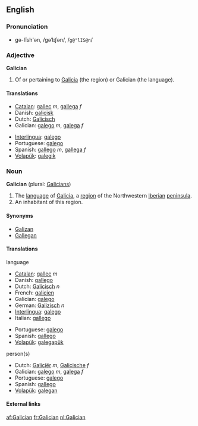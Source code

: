 {{interwiktionary|code=gl}}
==English==
{{wikipedia}}

===Pronunciation===
*gə-lĭsh'ən, /gəˈlɪʃən/, /<tt>g@"lIS@n</tt>/

===Adjective===
'''Galician'''
# Of or pertaining to [[Galicia]] (the region) or Galician (the language).

====Translations====
{{top}}
*[[Catalan]]: [[gallec]] ''m'', [[gallega]] ''f''
*Danish: [[galicisk]]
*Dutch: [[Galicisch]]
*Galician: [[galego]] ''m'', [[galega]] ''f''
{{mid}}
*[[Interlingua]]: [[galego]]
*Portuguese: [[galego]]
*Spanish: [[gallego]] ''m'', [[gallega]] ''f''
*[[Volapük]]: [[galegik]]
{{bottom}}

===Noun===
'''Galician''' (plural: [[Galicians]])
# The [[language]] of [[Galicia]], a [[region]] of the Northwestern [[Iberian peninsula|Iberian]] [[peninsula]].
# An inhabitant of this region.

====Synonyms====
*[[Galizan]]
*[[Gallegan]]

====Translations====
;language
{{top}}
*[[Catalan]]: [[gallec]] ''m''
*Danish: [[gallego]]
*Dutch: [[Galicisch]] ''n''
*French: [[galicien]]
*Galician: [[galego]]
*German: [[Galizisch]] ''n''
*[[Interlingua]]: [[galego]]
*Italian: [[gallego]]
{{mid}}
*Portuguese: [[galego]]
*Spanish: [[gallego]]
*[[Volapük]]: [[galegapük]]
{{bottom}}

;person(s)
{{top}}
*Dutch: [[Galiciër]] ''m'', [[Galicische]] ''f''
*Galician: [[galego]] ''m'', [[galega]] ''f''
*Portuguese: [[galego]]
*Spanish: [[gallego]]
*[[Volapük]]: [[galegan]]
{{bottom}}

====External links====
{{ethnologue|code=glg}}
{{websters-online}}

[[af:Galician]]
[[fr:Galician]]
[[nl:Galician]]